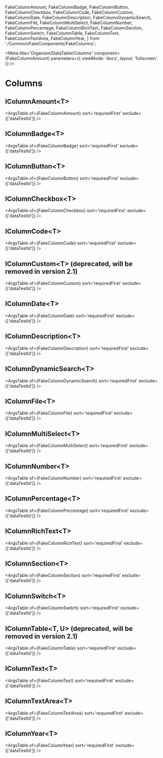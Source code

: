 
  FakeColumnAmount,
  FakeColumnBadge,
  FakeColumnButton,
  FakeColumnCheckbox,
  FakeColumnCode,
  FakeColumnCustom,
  FakeColumnDate,
  FakeColumnDescription,
  FakeColumnDynamicSearch,
  FakeColumnFile,
  FakeColumnMultiSelect,
  FakeColumnNumber,
  FakeColumnPercentage,
  FakeColumnRichText,
  FakeColumnSection,
  FakeColumnSwitch,
  FakeColumnTable,
  FakeColumnText,
  FakeColumnTextArea,
  FakeColumnYear,
} from './Common/FakeComponents/FakeColumns';

<Meta
  title='Organism/DataTable/Columns'
  component={FakeColumnAmount}
  parameters={{
    viewMode: 'docs',
    layout: 'fullscreen',
  }}
/>

# Columns

## IColumnAmount\<T\>

<ArgsTable of={FakeColumnAmount} sort='requiredFirst' exclude={['dataTestId']} />

## IColumnBadge\<T\>

<ArgsTable of={FakeColumnBadge} sort='requiredFirst' exclude={['dataTestId']} />

## IColumnButton\<T\>

<ArgsTable of={FakeColumnButton} sort='requiredFirst' exclude={['dataTestId']} />

## IColumnCheckbox\<T\>

<ArgsTable of={FakeColumnCheckbox} sort='requiredFirst' exclude={['dataTestId']} />

## IColumnCode\<T\>

<ArgsTable of={FakeColumnCode} sort='requiredFirst' exclude={['dataTestId']} />

## IColumnCustom\<T\> (deprecated, will be removed in version 2.1)

<ArgsTable of={FakeColumnCustom} sort='requiredFirst' exclude={['dataTestId']} />

## IColumnDate\<T\>

<ArgsTable of={FakeColumnDate} sort='requiredFirst' exclude={['dataTestId']} />

## IColumnDescription\<T\>

<ArgsTable of={FakeColumnDescription} sort='requiredFirst' exclude={['dataTestId']} />

## IColumnDynamicSearch\<T\>

<ArgsTable of={FakeColumnDynamicSearch} sort='requiredFirst' exclude={['dataTestId']} />

## IColumnFile\<T\>

<ArgsTable of={FakeColumnFile} sort='requiredFirst' exclude={['dataTestId']} />

## IColumnMultiSelect\<T\>

<ArgsTable of={FakeColumnMultiSelect} sort='requiredFirst' exclude={['dataTestId']} />

## IColumnNumber\<T\>

<ArgsTable of={FakeColumnNumber} sort='requiredFirst' exclude={['dataTestId']} />

## IColumnPercentage\<T\>

<ArgsTable of={FakeColumnPercentage} sort='requiredFirst' exclude={['dataTestId']} />

## IColumnRichText\<T\>

<ArgsTable of={FakeColumnRichText} sort='requiredFirst' exclude={['dataTestId']} />

## IColumnSection\<T\>

<ArgsTable of={FakeColumnSection} sort='requiredFirst' exclude={['dataTestId']} />

## IColumnSwitch\<T\>

<ArgsTable of={FakeColumnSwitch} sort='requiredFirst' exclude={['dataTestId']} />

## IColumnTable\<T, U\> (deprecated, will be removed in version 2.1)

<ArgsTable of={FakeColumnTable} sort='requiredFirst' exclude={['dataTestId']} />

## IColumnText\<T\>

<ArgsTable of={FakeColumnText} sort='requiredFirst' exclude={['dataTestId']} />

## IColumnTextArea\<T\>

<ArgsTable of={FakeColumnTextArea} sort='requiredFirst' exclude={['dataTestId']} />

## IColumnYear\<T\>

<ArgsTable of={FakeColumnYear} sort='requiredFirst' exclude={['dataTestId']} />

